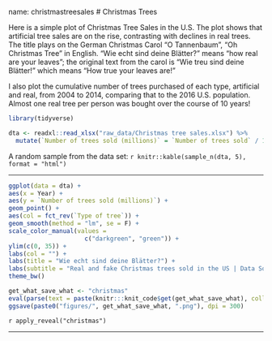name: christmastreesales
# Christmas Trees

Here is a simple plot of Christmas Tree Sales in the U.S.  The plot shows that artificial tree sales are on the rise, contrasting with declines in real trees.  The title plays on the German Christmas Carol "O Tannenbaum", "Oh Christmas Tree" in English. "Wie echt sind deine Blätter?" means "how real are your leaves"; the original text from the carol is "Wie treu sind deine Blätter!" which means "How true your leaves are!"

I also plot the cumulative number of trees purchased of each type, artificial and real, from 2004 to 2014, comparing that to the 2016 U.S. population.  Almost one real tree per person was bought over the course of 10 years!   
  
  
  ```r
library(tidyverse)
```

```r
dta <- readxl::read_xlsx("raw_data/Christmas tree sales.xlsx") %>%
  mutate(`Number of trees sold (millions)` = `Number of trees sold` / 1000000)
```

A random sample from the data set: 
  ```r
knitr::kable(sample_n(dta, 5), format = "html")
```

---
  
  ```r
ggplot(data = dta) +
  aes(x = Year) +
  aes(y = `Number of trees sold (millions)`) +
  geom_point() +
  aes(col = fct_rev(`Type of tree`)) +
  geom_smooth(method = "lm", se = F) +
  scale_color_manual(values = 
                       c("darkgreen", "green")) +
  ylim(c(0, 35)) +
  labs(col = "") +
  labs(title = "Wie echt sind deine Blätter?") +
  labs(subtitle = "Real and fake Christmas trees sold in the US | Data Source: Statista | @EvaMaeRey ") +
  theme_bw() 
```
```r
get_what_save_what <- "christmas"
eval(parse(text = paste(knitr:::knit_code$get(get_what_save_what), collapse = "")))
ggsave(paste0("figures/", get_what_save_what, ".png"), dpi = 300)
```


`r apply_reveal("christmas")`



---
  